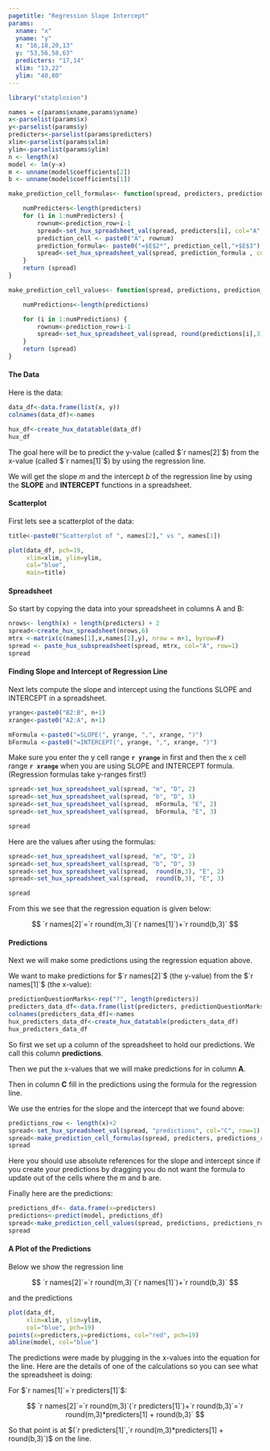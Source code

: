 ```yaml
---
pagetitle: "Regression Slope Intercept"
params:
  xname: "x"
  yname: "y"
  x: "16,18,20,13"
  y: "53,56,58,63"
  predicters: "17,14" 
  xlim: "13,22"
  ylim: "40,80"
---
```


```r
library("statplosion")
```

```r
names = c(params$xname,params$yname)
x<-parselist(params$x)
y<-parselist(params$y)
predicters<-parselist(params$predicters)
xlim<-parselist(params$xlim)
ylim<-parselist(params$ylim)
n <- length(x)
model <- lm(y~x)
m <- unname(model$coefficients[2])
b <- unname(model$coefficients[1])
```

```r
make_prediction_cell_formulas<- function(spread, predicters, prediction_row) {

    numPredicters<-length(predicters)
    for (i in 1:numPredicters) {
        rownum<-prediction_row+i-1
        spread<-set_hux_spreadsheet_val(spread, predicters[i], col="A", row=rownum)
        prediction_cell <- paste0("A", rownum)
        prediction_formula<- paste0("=$E$2*", prediction_cell,"+$E$3") 
        spread<-set_hux_spreadsheet_val(spread, prediction_formula , col="C", row=rownum)
    }
    return (spread)
} 

make_prediction_cell_values<- function(spread, predictions, prediction_row) {

    numPredictions<-length(predictions)

    for (i in 1:numPredictions) {
        rownum<-prediction_row+i-1
        spread<-set_hux_spreadsheet_val(spread, round(predictions[i],3), col="C", row=rownum)
    }
    return (spread)
} 
```


#### The Data    
    
Here is the data:   

```r
data_df<-data.frame(list(x, y)) 
colnames(data_df)<-names

hux_df<-create_hux_datatable(data_df)
hux_df
```

The goal here will be to predict the y-value (called $`r names[2]`$) from the x-value (called $`r names[1]`$) by using the regression line. 

We will get the slope $m$ and the intercept $b$ of the regression line by using the **SLOPE** and **INTERCEPT** functions in a spreadsheet.

#### Scatterplot   

First lets see a scatterplot of the data:

```r

title<-paste0("Scatterplot of ", names[2]," vs ", names[1])

plot(data_df, pch=19, 
     xlim=xlim, ylim=ylim,
     col="blue",
     main=title)
```

#### Spreadsheet

So start by copying the data into your spreadsheet in columns A and B:   
    
```r
nrows<- length(x) + length(predicters) + 2 
spread<-create_hux_spreadsheet(nrows,6)
mtrx <-matrix(c(names[1],x,names[2],y), nrow = n+1, byrow=F)
spread <- paste_hux_subspreadsheet(spread, mtrx, col="A", row=1) 
spread
```

#### Finding Slope and Intercept of Regression Line 

Next lets compute the slope and intercept using the functions SLOPE and INTERCEPT in a spreadsheet. 

```r
yrange<-paste0("B2:B", n+1)
xrange<-paste0("A2:A", n+1)

mFormula <-paste0("=SLOPE(", yrange, ",", xrange, ")")
bFormula <-paste0("=INTERCEPT(", yrange, ",", xrange, ")")
```

Make sure you enter the y cell range **`r yrange`** in first and then the x cell range **`r xrange`** when you are using SLOPE and INTERCEPT formula. (Regression formulas take y-ranges first!)

```r
spread<-set_hux_spreadsheet_val(spread, "m", "D", 2)
spread<-set_hux_spreadsheet_val(spread, "b", "D", 3)
spread<-set_hux_spreadsheet_val(spread,  mFormula, "E", 2)
spread<-set_hux_spreadsheet_val(spread,  bFormula, "E", 3)

spread
```

Here are the values after using the formulas:

```r

spread<-set_hux_spreadsheet_val(spread, "m", "D", 2)
spread<-set_hux_spreadsheet_val(spread, "b", "D", 3)
spread<-set_hux_spreadsheet_val(spread,  round(m,3), "E", 2)
spread<-set_hux_spreadsheet_val(spread,  round(b,3), "E", 3)

spread
```

From this we see that the regression equation is given below:  
     
$$ 
`r names[2]`=`r round(m,3)`(`r names[1]`)+`r round(b,3)`
$$


#### Predictions

Next we will make some predictions using the regression equation above. 

We want to make predictions for $`r names[2]`$ (the y-value) from the $`r names[1]`$ (the x-value):    

```r
predictionQuestionMarks<-rep("?", length(predicters))
predicters_data_df<-data.frame(list(predicters, predictionQuestionMarks)) 
colnames(predicters_data_df)<-names
hux_predicters_data_df<-create_hux_datatable(predicters_data_df)
hux_predicters_data_df
```

So first we set up a column of the spreadsheet to hold our predictions. We call this column **predictions**. 

Then we put the x-values that we will make predictions for in column **A**. 

Then in column **C** fill in the predictions using the formula for the regression line. 

We use the entries for the slope and the intercept that we found above:

```r

predictions_row <- length(x)+2
spread<-set_hux_spreadsheet_val(spread, "predictions", col="C", row=1)
spread<-make_prediction_cell_formulas(spread, predicters, predictions_row)
spread
```

Here you should use absolute references for the slope and intercept since if you create your predictions by dragging you do not want the formula to update out of the cells where the m and b are. 

Finally here are the predictions:

```r
predictions_df<- data.frame(x=predicters)
predictions<-predict(model, predictions_df)
spread<-make_prediction_cell_values(spread, predictions, predictions_row)
spread
```

#### A Plot of the Predictions 

Below we show the regression line

$$ 
`r names[2]`=`r round(m,3)`(`r names[1]`)+`r round(b,3)`
$$

and the predictions

```r
plot(data_df, 
     xlim=xlim, ylim=ylim, 
     col="blue", pch=19)
points(x=predicters,y=predictions, col="red", pch=19)
abline(model, col="blue")
```

The predictions were made by plugging in the x-values into the equation for the line. Here are the details of one of the calculations so you can see what the spreadsheet is doing:

For $`r names[1]`=`r predicters[1]`$:

$$
`r names[2]`=`r round(m,3)`(`r predicters[1]`)+`r round(b,3)`=`r round(m,3)*predicters[1] + round(b,3)`
$$

So that point is at $(`r predicters[1]`,`r round(m,3)*predicters[1] + round(b,3)`)$ on the line.
